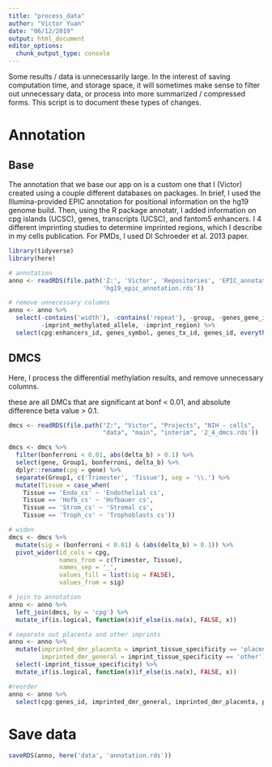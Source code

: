 ```yaml
---
title: "process_data"
author: "Victor Yuan"
date: "06/12/2019"
output: html_document
editor_options: 
  chunk_output_type: console
---
```


Some results / data is unnecessarily large. In the interest of saving computation time, and 
storage space, it will sometimes make sense to filter out unnecessary data, or process into more 
summarized / compressed forms. This script is to document these types of changes.

# Annotation

## Base

The annotation that we base our app on is a custom one that I (Victor) created using a couple different databases on packages. In brief, I used the Illumina-provided EPIC annotation for positional information on the hg19 genome build. Then, using the R package annotatr, I added information on cpg islands (UCSC), genes, transcripts (UCSC), and fantom5 enhancers. I 4 different imprinting studies to determine imprinted regions, which I describe in my cells publication. For PMDs, I used DI Schroeder et al. 2013 paper.

```r
library(tidyverse)
library(here)

# annotation
anno <- readRDS(file.path('Z:', 'Victor', 'Repositories', 'EPIC_annotation',
                          'hg19_epic_annotation.rds'))

# remove unnecessary columns
anno <- anno %>%
  select(-contains('width'), -contains('repeat'), -group, -genes_gene_id, -imprint_sources, 
         -imprint_methylated_allele, -imprint_region) %>%
  select(cpg:enhancers_id, genes_symbol, genes_tx_id, genes_id, everything()) # rearrange

```

## DMCS

Here, I process the differential methylation results, and remove unnecessary columns.

these are all DMCs that are significant at bonf < 0.01, and absolute difference beta value > 0.1. 

```r
dmcs <- readRDS(file.path("Z:", "Victor", "Projects", "NIH - cells", 
                          "data", "main", "interim", '2_4_dmcs.rds'))

dmcs <- dmcs %>%
  filter(bonferroni < 0.01, abs(delta_b) > 0.1) %>%
  select(gene, Group1, bonferroni, delta_b) %>%
  dplyr::rename(cpg = gene) %>%
  separate(Group1, c('Trimester', 'Tissue'), sep = '\\.') %>%
  mutate(Tissue = case_when(
    Tissue == 'Endo_cs' ~ 'Endothelial cs',
    Tissue == 'Hofb_cs' ~ 'Hofbauer cs',
    Tissue == 'Strom_cs' ~ 'Stromal cs',
    Tissue == 'Troph_cs' ~ 'Trophoblasts cs')) 

# widen
dmcs <- dmcs %>%
  mutate(sig = (bonferroni < 0.01) & (abs(delta_b) > 0.1)) %>%
  pivot_wider(id_cols = cpg,
              names_from = c(Trimester, Tissue),
              names_sep = '_',
              values_fill = list(sig = FALSE),
              values_from = sig)

# join to annotation
anno <- anno %>% 
  left_join(dmcs, by = 'cpg') %>% 
  mutate_if(is.logical, function(x)if_else(is.na(x), FALSE, x)) 

# separate out placenta and other imprints
anno <- anno %>%
  mutate(imprinted_dmr_placenta = imprint_tissue_specificity == 'placental-specific',
         imprinted_dmr_general = imprint_tissue_specificity == 'other') %>%
  select(-imprint_tissue_specificity) %>% 
  mutate_if(is.logical, function(x)if_else(is.na(x), FALSE, x)) 

#reorder
anno <- anno %>%
  select(cpg:genes_id, imprinted_dmr_general, imprinted_dmr_placenta, pmd_id, everything())
```

# Save data

```r
saveRDS(anno, here('data', 'annotation.rds'))
```
